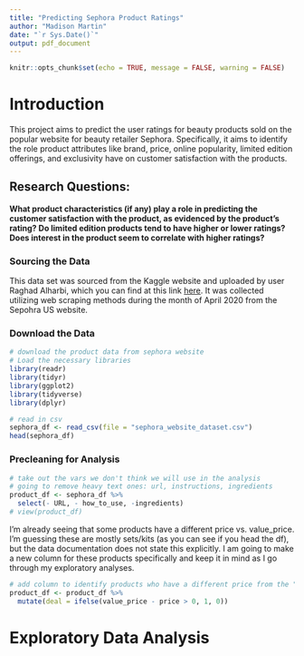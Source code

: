 ```yaml
---
title: "Predicting Sephora Product Ratings"
author: "Madison Martin"
date: "`r Sys.Date()`"
output: pdf_document
---
```


```r
knitr::opts_chunk$set(echo = TRUE, message = FALSE, warning = FALSE)
```

# Introduction 
This project aims to predict the user ratings for beauty products sold on the popular website for beauty retailer Sephora. Specifically, it aims to identify the role product attributes like brand, price, online popularity, limited edition offerings, and exclusivity have on customer satisfaction with the products. 

## Research Questions: 
**What product characteristics (if any) play a role in predicting the customer satisfaction with the product, as evidenced by the product's rating? Do limited edition products tend to have higher or lower ratings? Does interest in the product seem to correlate with higher ratings?** 


### Sourcing the Data 
This data set was sourced from the Kaggle website and uploaded by user Raghad Alharbi, which you can find at this link [here](https://www.kaggle.com/datasets/raghadalharbi/all-products-available-on-sephora-website). It was collected utilizing web scraping methods during the month of April 2020 from the Sepohra US website. 

### Download the Data 
```r
# download the product data from sephora website 
# Load the necessary libraries 
library(readr)
library(tidyr)
library(ggplot2)
library(tidyverse)
library(dplyr)

# read in csv 
sephora_df <- read_csv(file = "sephora_website_dataset.csv")
head(sephora_df)
```

### Precleaning for Analysis 
```r
# take out the vars we don't think we will use in the analysis 
# going to remove heavy text ones: url, instructions, ingredients 
product_df <- sephora_df %>% 
  select(- URL, - how_to_use, -ingredients) 
# view(product_df)
```

I'm already seeing that some products have a different price vs. value_price. I'm guessing these are mostly sets/kits (as you can see if you head the df), but the data documentation does not state this explicitly. I am going to make a new column for these products specifically and keep it in mind as I go through my exploratory analyses. 

```r
# add column to identify products who have a different price from the "value price" 
product_df <- product_df %>% 
  mutate(deal = ifelse(value_price - price > 0, 1, 0))
```

# Exploratory Data Analysis 